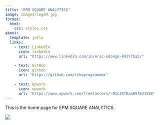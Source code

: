 ```yaml
---
title: "EPM SQUARE ANALYTICS"
image: images/logoM.jpg
format: 
  html: 
    css: styles.css
about: 
  template: jolla
  links: 
    - text: LinkedIn
      icon: linkedin
      url: "https://www.linkedin.com/in/eric-odongo-84177ba2/"
      
    - text: GitHub
      icon: github
      url: "https://github.com/rikoprogrammer"
      
    - text: Upwork
      icon: upwork
      url: "https://www.upwork.com/freelancers/~01c25f0aa09f631588"
---
```


This is the home page for EPM SQUARE ANALYTICS.

![](images/us.jpg)
